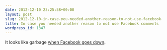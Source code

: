 ```yaml
---
date: 2012-12-10 23:25:58+00:00
layout: post
slug: 2012-12-10-in-case-you-needed-another-reason-to-not-use-facebook-comments
title: In case you needed another reason to not use Facebook comments ...
wordpress_id: 1347
---
```


It looks like garbage [when Facebook goes down](http://techcrunch.com/2012/12/10/facebook-is-down-mobile-apps-still-working-second-big-tech-outage-of-the-day/).

